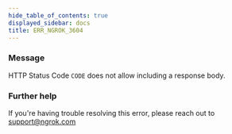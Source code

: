 ```yaml
---
hide_table_of_contents: true
displayed_sidebar: docs
title: ERR_NGROK_3604
---
```


### Message

HTTP Status Code `CODE` does not allow including a response body.

<ErrorDetails />

### Further help

If you're having trouble resolving this error, please reach out to [support@ngrok.com](mailto:support@ngrok.com?subject=Help%20with%20ERR_NGROK_3604)
